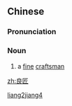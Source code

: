 ==Chinese==
{{zh-forms}}

===Pronunciation===
{{zh-pron
|m=liángjiàng
|cat=n
}}

===Noun===
{{zh-noun}}

# {{lb|zh|literary}} a [[fine]] [[craftsman]]

[[Category:Mandarin literary terms|liang2jiang4]]

[[zh:良匠]]